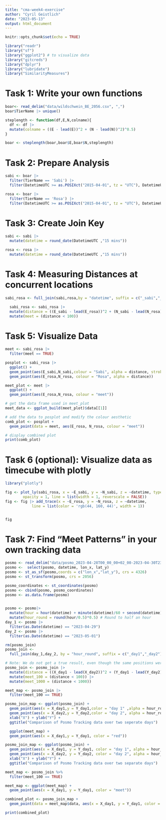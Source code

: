 ```yaml
---
title: "cma-week4-exercise"
author: "Cyril Geistlich"
date: "2023-05-13"
output: html_document
---
```


```r
knitr::opts_chunk$set(echo = TRUE)
```

```r
library("readr") 
library("sf") 
library("ggplot2") # to visualize data
library("gitcreds")
library("dplyr")
library("lubridate")
library("SimilarityMeasures")
```
# Task 1: Write your own functions

```r
boar<- read_delim("data/wildschwein_BE_2056.csv", ",")
boar$TierName |> unique()
```

```r
steplength <- function(df,E,N,colname){
  df <- df |>
  mutate(colname = ((E - lead(E))^2 + (N - lead(N))^2)^0.5)
}
```

```r
boar <- steplength(boar,boar$E,boar$N,steplength)
```

# Task 2: Prepare Analysis

```r
sabi <- boar |> 
  filter(TierName == 'Sabi') |>
  filter(DatetimeUTC >= as.POSIXct("2015-04-01", tz = "UTC"), DatetimeUTC < as.POSIXct("2015-04-15", tz = "UTC")) 

rosa <- boar |> 
  filter(TierName == 'Rosa') |>
  filter(DatetimeUTC >= as.POSIXct("2015-04-01", tz = "UTC"), DatetimeUTC < as.POSIXct("2015-04-15", tz = "UTC"))
```

# Task 3: Create Join Key

```r
sabi <- sabi |>
  mutate(datetime = round_date(DatetimeUTC ,"15 mins"))

rosa <- rosa |>
  mutate(datetime = round_date(DatetimeUTC ,"15 mins"))
```

# Task 4: Measuring Distances at concurrent locations

```r
sabi_rosa <- full_join(sabi,rosa,by = "datetime", suffix = c("_sabi","_rosa"))
```

```r
  sabi_rosa <- sabi_rosa |>
  mutate(distance = ((E_sabi - lead(E_rosa))^2 + (N_sabi - lead(N_rosa))^2)^0.5) |>
  mutate(meet = (distance < 100))
```

# Task 5: Visualize Data

```r
meet <- sabi_rosa |>
  filter(meet == TRUE)

posplot <- sabi_rosa |> 
  ggplot() +
  geom_point(aes(E_sabi,N_sabi,colour = "Sabi", alpha = distance, stroke = 1)) +
  geom_point(aes(E_rosa,N_rosa, colour = "Rosa", alpha = distance))

meet_plot <- meet |>
  ggplot() +
  geom_point(aes(E_rosa,N_rosa, colour = "meet"))

# get the data frame used in meet_plot
meet_data <- ggplot_build(meet_plot)$data[[1]]

# add the data to posplot and modify the colour aesthetic
comb_plot <- posplot +
  geom_point(data = meet, aes(E_rosa, N_rosa, colour = "meet"))

# display combined plot
print(comb_plot)
```

# Task 6 (optional): Visualize data as timecube with plotly

```r
library("plotly")
```
```r
fig <- plot_ly(sabi_rosa, x = ~E_sabi, y = ~N_sabi, z = ~datetime, type = 'scatter3d', mode = 'lines',
        opacity = 1, line = list(width = 1, reverscale = FALSE))
fig <- fig |> add_trace(x = ~E_rosa, y = ~N_rosa, z = ~datetime,
            line = list(color = 'rgb(44, 160, 44)', width = 1))


fig
```

# Task 7: Find “Meet Patterns” in your own tracking data

```r
posmo <- read_delim("data/posmo_2023-04-28T00_00_00+02_00-2023-04-30T23_59_59+02_00.csv", ",")
posmo <-  select(posmo, datetime, lon_x, lat_y)
posmo <- st_as_sf(posmo,coords = c("lon_x","lat_y"), crs = 4326) 
posmo <- st_transform(posmo, crs = 2056)
```
```r
posmo_coordinates <- st_coordinates(posmo)
posmo <- cbind(posmo, posmo_coordinates)
posmo <- as.data.frame(posmo)
  

posmo <- posmo|>
  mutate(hour = hour(datetime) + minute(datetime)/60 + second(datetime)/3600) |>
  mutate(hour_round = round(hour/0.5)*0.5) # Round to half an hour
day_1 <- posmo |>
  filter(as.Date(datetime) == "2023-04-29")
day_2 <- posmo |>
  filter(as.Date(datetime) == "2023-05-01")
```

```r
rm(posmo_join)
posmo_join <- 
  full_join(day_1,day_2, by = "hour_round", suffix = c("_day1","_day2"))

```

```r
# Note: We do not get a true result, even though the same positions were there, the time was not right :(
posmo_join <- posmo_join |>
  mutate(distance = ((X_day1 - lead(X_day2))^2 + (Y_day1 - lead(Y_day2))^2)^0.5) |>
  mutate(meet_100 = (distance < 100)) |>
  mutate(meet_1000 = (distance < 1000))

```

```r
meet_map <- posmo_join |>
  filter(meet_100 == TRUE)

posmo_join_map <- ggplot(posmo_join) +
  geom_point(aes(x = X_day1,y = Y_day1,color = "day 1" ,alpha = hour_round)) +
  geom_point(aes(x = X_day2,y = Y_day2,color = "day 2", alpha = hour_round)) +
  xlab("X") + ylab("Y") +
  ggtitle("Comparison of Posmo Tracking data over two seperate days")

  ggplot(meet_map) +
  geom_point(aes(x = X_day1,y = Y_day1, color = "red"))

```

```r
posmo_join_map <- ggplot(posmo_join) +
  geom_point(aes(x = X_day1, y = Y_day1, color = "day 1", alpha = hour_round)) +
  geom_point(aes(x = X_day2, y = Y_day2, color = "day 2", alpha = hour_round)) +
  xlab("X") + ylab("Y") +
  ggtitle("Comparison of Posmo Tracking data over two separate days")

meet_map <- posmo_join %>%
  filter(meet_100 == TRUE)

meet_map <- ggplot(meet_map) +
  geom_point(aes(x = X_day1, y = Y_day1, color = "meet"))

combined_plot <- posmo_join_map +
  geom_point(data = meet_map$data, aes(x = X_day1, y = Y_day1, color = "meet"), alpha = 1,size = 5) 

print(combined_plot)

```

